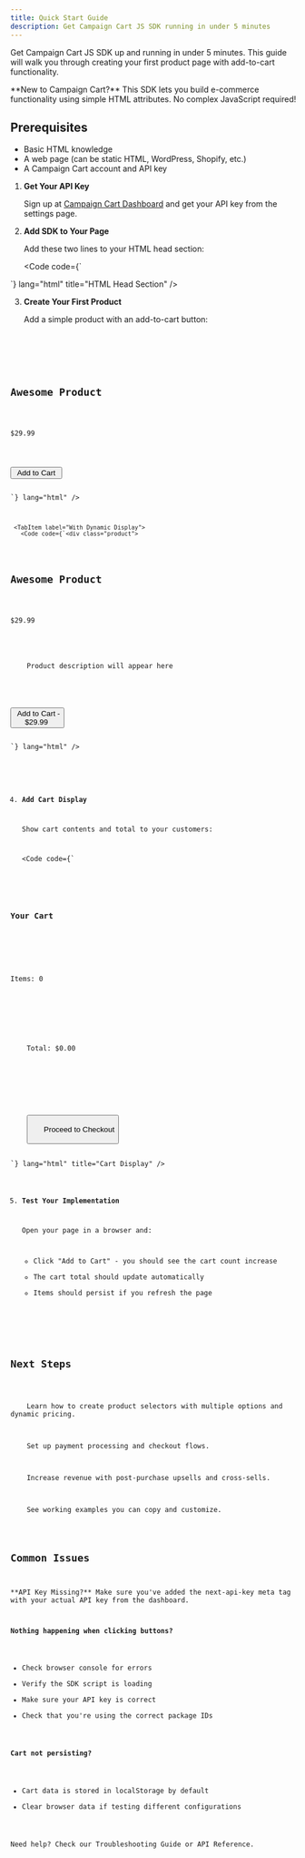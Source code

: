 ```yaml
---
title: Quick Start Guide
description: Get Campaign Cart JS SDK running in under 5 minutes
---
```



Get Campaign Cart JS SDK up and running in under 5 minutes. This guide will walk you through creating your first product page with add-to-cart functionality.

<Aside type="tip">
**New to Campaign Cart?** This SDK lets you build e-commerce functionality using simple HTML attributes. No complex JavaScript required!
</Aside>

## Prerequisites

- Basic HTML knowledge
- A web page (can be static HTML, WordPress, Shopify, etc.)
- A Campaign Cart account and API key

<Steps>

1. **Get Your API Key**

   Sign up at [Campaign Cart Dashboard](https://dashboard.campaignCart.com) and get your API key from the settings page.

2. **Add SDK to Your Page**

   Add these two lines to your HTML head section:

   <Code code={`<!-- Campaign Cart Configuration -->
<meta name="next-api-key" content="your-api-key-here">

<!-- Campaign Cart SDK -->
<script src="https://campaign-cart-v2.pages.dev/loader.js"></script>`} lang="html" title="HTML Head Section" />

3. **Create Your First Product**

   Add a simple product with an add-to-cart button:

   <Tabs>
     <TabItem label="Basic Button">
       <Code code={`<div class="product">
  <h2>Awesome Product</h2>
  <p class="price">$29.99</p>
  
  <button data-next-action="add-to-cart" 
          data-next-package-id="product-123"
          data-next-quantity="1">
    Add to Cart
  </button>
</div>`} lang="html" />
     </TabItem>
     
     <TabItem label="With Dynamic Display">
       <Code code={`<div class="product">
  <h2 data-next-display="package.name">Awesome Product</h2>
  <p class="price" data-next-display="package.price">$29.99</p>
  <p class="description" data-next-display="package.description">
    Product description will appear here
  </p>
  
  <button data-next-action="add-to-cart" 
          data-next-package-id="product-123"
          data-next-quantity="1">
    Add to Cart - <span data-next-display="package.price">$29.99</span>
  </button>
</div>`} lang="html" />
     </TabItem>
   </Tabs>

4. **Add Cart Display**

   Show cart contents and total to your customers:

   <Code code={`<div class="cart-summary">
  <h3>Your Cart</h3>
  
  <!-- Cart item count -->
  <p>Items: <span data-next-display="cart.itemCount">0</span></p>
  
  <!-- Cart total -->
  <p class="total">
    Total: <span data-next-display="cart.total">$0.00</span>
  </p>
  
  <!-- Checkout button (only show when cart has items) -->
  <div data-next-show="cart.hasItems">
    <button onclick="checkout()" class="checkout-btn">
      Proceed to Checkout
    </button>
  </div>
</div>`} lang="html" title="Cart Display" />

5. **Test Your Implementation**

   Open your page in a browser and:
   - Click "Add to Cart" - you should see the cart count increase
   - The cart total should update automatically
   - Items should persist if you refresh the page

</Steps>

## Next Steps

<CardGrid>
  <Card title="Add Product Selection" icon="settings">
    Learn how to create product selectors with multiple options and dynamic pricing.
  </Card>
  
  <Card title="Configure Checkout" icon="credit-card">
    Set up payment processing and checkout flows.
  </Card>
  
  <Card title="Add Upsells" icon="trending-up">
    Increase revenue with post-purchase upsells and cross-sells.
  </Card>
  
  <Card title="View Live Examples" icon="external">
    See working examples you can copy and customize.
  </Card>
</CardGrid>

## Common Issues

<Aside type="caution">
**API Key Missing?** Make sure you've added the next-api-key meta tag with your actual API key from the dashboard.
</Aside>

**Nothing happening when clicking buttons?**
- Check browser console for errors
- Verify the SDK script is loading
- Make sure your API key is correct
- Check that you're using the correct package IDs

**Cart not persisting?**
- Cart data is stored in localStorage by default
- Clear browser data if testing different configurations

Need help? Check our Troubleshooting Guide or API Reference.